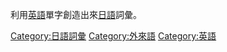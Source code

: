 利用[[英語|英語]]單字創造出來[[日語|日語]]詞彙。

[[Category:日語詞彙|Category:日語詞彙]]
[[Category:外來語|Category:外來語]]
[[Category:英語|Category:英語]]